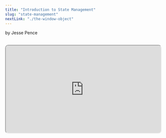 ```yaml
---
title: "Introduction to State Management"
slug: "state-management"
nextLink: "./the-window-object"
---
```



by Jesse Pence

<Cat />

<br />

<iframe
  style="height: fit-content; aspect-ratio: 16/9; width: 100%; border-radius: 10px; shadow: 0 10px 10px 0 rgba(0, 0, 0, 0.2);"
  src="https://www.youtube.com/embed/YPzjqMtOUqY"
  id="ytplayer"
/>

<br />

## **Table of Contents**

<br />

<a href="#introduction">Introduction</a>
<a href="#first-demo">First Demo</a>
<a href="#second-demo">Second Demo</a>
<a href="#conclusion">Conclusion</a>

<br />

## **Introduction**

<br />

So, I'm sure you've heard of state and how difficult it can be to manage in single page applications. But, what is it? State is one of those concepts that is hard to define without using the word itself. I like thinking of it as the current representation of changeable data. Every time the user interacts with something on a web page without loading a new one, the state of the page changes.

<br />

On multi-page applications where every interaction goes through the server, this is not a problem. If something changes in the database as a result of the user's request, the server can update the UI for future responses. However, single page applications do not have this benefit. The server is only responsible for sending the initial page, nothing more. I could go on forever, but let's get a couple examples under our belt instead.

<br />

## **First Demo**

<br />

I bet you thought we were going to do a counter? Nope, that's every other state tutorial! Let's just set up a little page with some boiler-plate and a button to help us understand how things will work from this point forward. This is what our index.html file looks like now:

<br />

<div
  style={{
    maxWidth: "100%",
    overflow: "auto",
    borderRadius: "5px",
    fontSize: "1.3rem",
  }}
>
brokenstate.html
```html
<!DOCTYPE html>
<html lang="en">
  <head>
    <meta charset="UTF-8" />
    <meta http-equiv="X-UA-Compatible" content="IE=edge" />
    <meta name="viewport" content="width=device-width, initial-scale=1.0" />
    <title>Tell me this isn't a SPA</title>
  </head>
  <script>
    let App = document.querySelector(".App") // Let's just define this first
    let button = document.querySelector("#btn") // Nothing could go wrong here

    button.addEventListener("click", () => {
      App.innerHTML = "My state has changed. I live in California now."
    })

  </script>
  <body>
    <button id="btn">Click Me</button>
    <div class="App"></div>
  </body>
</html>
```

</div>

<br />

<iframe
  style="height: fit-content; aspect-ratio: 16/9; width: 100%; border: 2px solid #000; border-radius: 10px; shadow: 0 10px 10px 0 rgba(0, 0, 0, 0.2);"
  src="/demos/csr/ch4/brokenstate"
  id="demo"
/>

<br />

Simple enough, let's go test it out! Hmm... It doesn't work? The keen-eyed among you may have already noticed it. The way the browser works is that it scans the file from top to bottom, putting things into place as it goes along. But, when it comes across a script tag, it pauses to implement whatever is inside of it. Our script tag is at the top of the file, but the button and the div are at the bottom.

<br />

The browser sees our script tag, and tries to do what it says, but the query selectors are looking for HTML tags that simply don't exist yet. A whole two lines of code separates the Javascript and the HTML, but that's enough. This means that the script runs before the button and div are even on the page.

<br />

How do we fix this? Simple, just move the script tag to the end! Like most coding insights, it really is that easy. This is an important lesson however, and we will refer back to it later.

<br />

Javascript is single-threaded[^1], meaning that it can only do one thing at a time. One thing cannot happen until the other finishes, so we need to make sure that the browser has fully parsed the HTML before we attempt to manipulate it. If you have further issues, you can add a defer or async attribute to your script to explicitly tell the browser how the data will load. For now, we'll use defer-- just to make sure that the browser doesn't try to run the script before it's ready.[^2]

<br />

<div
  style={{
    maxWidth: "100%",
    overflow: "auto",
    borderRadius: "5px",
    fontSize: "1.3rem",
  }}
>

fixedstate.html

```html
<!-- From this point forward, we will be omitting the meta tags for brevity. -->
<!-- You can find everything in the github repo if you want to copy/paste the whole file. -->
  <body>
    <button id="btn">Click Me</button>
    <div class="App"></div>
  <script defer>
    let App = document.querySelector(".App") // This is basically React
    let button = document.querySelector("#btn") // btn is short for button

    button.addEventListener("click", () => {
      App.innerHTML = "My state has changed. I live in California now."
    })
  </script>
  </body>
  <!-- It really is that easy! -->
</html>
```

</div>

<br />

<iframe
  style="height: fit-content; aspect-ratio: 16/9; width: 100%; border: 2px solid #000; border-radius: 10px; shadow: 0 10px 10px 0 rgba(0, 0, 0, 0.2);"
  src="/demos/csr/ch4/fixedstate"
  id="demo"
/>

<br />

Now, save the file, reload your browser, and click the button! Satisfying, right? The only problem is that once you click the button, you have to refresh the entire page to reset it. Stop and think about why that would be.

<br />

As we saw when we wrote it, our server doesn't care what we ask for. Every single request gets the same thing no matter who asks for it, and the server forgets about the request as soon as it's made. While most back-ends are much more advanced than ours, the fundamental concept of an API built with stateless methodologies like REST[^3] remains the same-- each request is treated independently of the one before it.

<br />

The only state we currently have in the app is whether the button has been pressed. Once it has been pressed, the only way to “unpress” it is to refresh the page. Because our server only has the one, static file with a button in an un-pressed state to give us, our app's state in the browser will only exist for as long as the user remains on one version of the page-- even though every potential route serves the same page.

<br />

This inherent transience of our client-side app's state can be considered both a help and a hindrance. While we have to take extra measures to remember our user's preferences if they close the browser, the baseline website will remain exactly the same. The server ships the Javascript with all of the routing logic to the browser where it is cached, so that no matter what links the user clicks on, they already have the majority of the data loaded-- except for things like dynamic calls to a database as we'll see later.

<br />

By transferring the burden of customization to the client's computer, we can save on server costs. This may seem miserly, but every penny counts when you start serving up millions of views. This was certainly one of the many reasons for React and Angular's rise in popularity. But, more about that later.

<br />

## **Second Demo**

<br />

So, enough about what state is and why we can't rely on it to last in client-side apps with stateless back-ends. Let's start actually making this app interesting! Let's introduce some variable, asynchronous state and watch our DOM manipulation magic grow.

<br />

<div
  style={{
    maxWidth: "100%",
    overflow: "auto",
    borderRadius: "5px",
    fontSize: "1.3rem",
  }}
>
    index.html
    ```html
    <!-- The Meta Tags would go here -->
    <body>

    <button id="btn">I bet you won't click me! 🤪</button>
    <div class="App">Don't do it. Just look at that face... 🤨</div>

    <script defer>
    let App = document.querySelector(".App")
    let button = document.querySelector("#btn") // btn means button. FYI.

    button.state = {
        // Initial state
      pressed: false,
    }

    function buttonChanged() {
        // State change #1
        App.innerHTML = "OMG, you did it. 🤯"
        button.innerHTML = "Click me again, cowboy? 🤠"
    }

    function buttonChanged2() {
        // State change #2
      App.innerHTML = "Now, you're just being ridiculous. 🙄"
      button.innerHTML = "Have you no shame? 😒"
    }

    button.addEventListener("click", () => {
      button.state.pressed = !button.state.pressed
          // This is a classic way to toggle a boolean between true and false
      button.state.pressed ? buttonChanged() : buttonChanged2()
          // We can use the ternary operator to check the state of the button
      console.log(button.state)
    })

  </script>
  </body>
</html>
    ```
</div>

<br />

Save the file, refresh the browser, and check it out! Our faithful, formerly boring button can now live a whole life in your browser.

<br />

<iframe
  style="height: fit-content; aspect-ratio: 16/9; width: 100%; border: 2px solid #000; border-radius: 10px; shadow: 0 10px 10px 0 rgba(0, 0, 0, 0.2);"
  src="/demos/csr/ch4/jesseiscrazy"
  id="demo"
/>

<br />
You may be wondering where the “state” and “pressed” properties that we used on the
button came from. Surely, state is just built into javascript, and we were just using
it as a tool, right? Nope! I just called it that to help you understand.

<br />

Welcome to the wild, wacky, wonderful world of JS. Check it out. This still works. In fact, this is the code that I'm using in the demo up above. Press F12 and look in the console as you press the button. This is why we use declarative semantics in JavaScript. It's the only way to stay sane. Am I still sane?

<br />

<div
  style={{
    maxWidth: "100%",
    overflow: "auto",
    borderRadius: "5px",
    fontSize: "1.3rem",
  }}
>
    jesseiscrazy.html
    ```html
    <!-- The Meta Tags would go here -->
 <body>
    <button id="btn">I bet you won't click me twice... 🤪</button>
    <div class="yumYum">Don't do it. Just look at that face... 🤨</div>
    <script defer>
      let yumYum = document.querySelector(".yumYum")
      let bingBong = document.querySelector("#btn") // btn still stands for button. Forever.

      bingBong.zipZap = {
        dibbleDoobie: false,
      }

      function hooptyDoo() {
        yumYum.innerHTML = "OMG, you did it. 🤯"
        bingBong.innerHTML = "Click me again, cowboy? 🤠"
      }

      function hotDog() {
        yumYum.innerHTML = "Now, you're just being ridiculous. 🙄"
        bingBong.innerHTML = "Have you no shame? 😒"
      }

    bingBong.addEventListener("click", () => {
      bingBong.zipZap.dibbleDoobie = !bingBong.zipZap.dibbleDoobie
      bingBong.zipZap.dibbleDoobie ? hooptyDoo() : hotDog()
      console.log(bingBong.zipZap)
    })

  </script>
  </body>
    ```
</div>

<br />

Anyways… Back to the learning! Reload the code from earlier, and let's think about what's happening.

<br />

## **Conclusion**

<br />

Our app now has variable state within the browser. As the app loads, it renders what we call our initial state. We have told the browser that this particular button object has a property called 'state' which is an object with a property called 'pressed'-- And, that property is currently false. Objects all the way down!

<br />

Because the functions that change the page wait behind a conditional button, none of this has to change. Pressing the button is an demo of the user's interaction customizing their experience. But again, all of that state is lost when the page is refreshed.

<br />

So, our state lives in three conditions:

<br />

- Unclicked and false
- Clicked and true
- Clicked and false

<br />

Each of these has a different impact on the user's experience in the app. All this from one button! Okay, I'm overstating it, but just imagine a fully interactive, user-based, client-side app like Facebook with all of its potential state changes, and you can start to see why things like React came into being.

<br />

Every single time the user interacts with the app, the state changes. If even one thing is wrong, the entire app can break. And, if you're not careful, you can end up with a lot of spaghetti code trying to keep track of it all.

<br />

You may wonder why I've spent this long talking about state when these articles are supposed to be about routing, but these two concepts are inherently intertwined. As we've seen, state isn't written into JavaScript. It's just a description of how the user is interacting with the app.

<br />

When the entire publicly accessible part of your website lies in a single file, the easiest way to dynamically serve up that code in a dependable variety of ways is by chaining certain aspects of its state to the URL. People expect to be able to share a link to a particular page, and have that page load in the same way that it did for them. This is the fundamental connection between routing and state.

<br />

There is a limit to the amount of state that we can keep in the URL, however. The URL is limited to 2,083 characters. That's a lot, but it's not infinite. And, things like user details need to be stored somewhere more private anyways. That's where the next chapter comes in. Next up, we'll learn more about something called the window object, and the tools that it gives us. But, first here's a link to this chapter on GitHub:

<br />

<div
  style={{
    maxWidth: "100%",
    overflow: "auto",
    borderRadius: "5px",
    fontSize: "1.3rem",
  }}
>
  https://www.github.com/jazzypants1989/astro-solid-blog/tree/main/src/pages/demos/csr/ch4
</div>

<br />

[^1]: 1: [A great article by Lydia Halle about the JavaScript V8 engine.](https://dev.to/lydiahallie/javascript-visualized-event-loop-3dif)
[^2]: 2: [I like how this similarly garish website describes the process of the browser parsing a document.](https://starkie.dev/blog/how-a-browser-renders-a-web-page)
[^3]: 3: [As you can see, 1.3 says that REST APIs must be stateless](https://restfulapi.net/)
